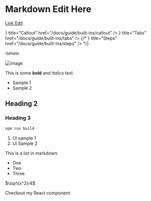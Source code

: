 
# Markdown Edit Here

[Link Edit](<https://github.com/hemvip/GENEA/blob/main/genea/app/(private)/contact/page.mdx>)

<Cards>
  <Card
    icon={<WarningIcon />}
    title="Callout"
    href="/docs/guide/built-ins/callout"
  />
  <Card icon={<CardsIcon />} title="Tabs" href="/docs/guide/built-ins/tabs" />
  {/* <Card icon={<OneIcon />} title="Steps" href="/docs/guide/built-ins/steps" /> */}
</Cards>

$\mathcal{G}enea$

![image](/genea.png)

This is some **bold** and _italics_ text.

- Sample 1
- Sample 2

## Heading 2

<Callout />

### Heading 3

```bash npm2yarn
npm run build
```

1. Ul sample 1
2. Ul Sample 2

This is a list in markdown:

- One
- Two
- Three

$\sqrt(x^2)/4$

Checkout my React component:
